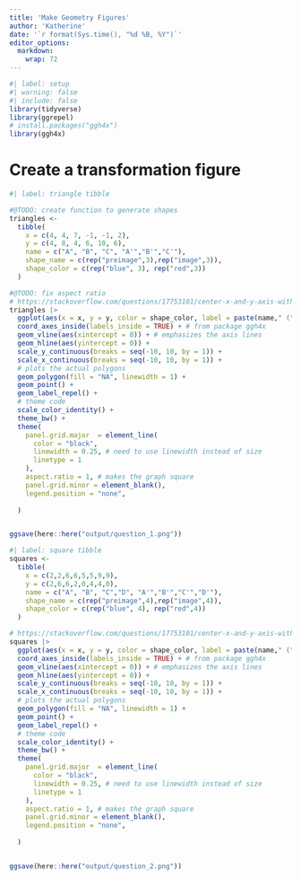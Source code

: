 ```yaml
---
title: 'Make Geometry Figures'
author: 'Katherine'
date: '`r format(Sys.time(), "%d %B, %Y")`'
editor_options: 
  markdown: 
    wrap: 72
---
```


```r
#| label: setup
#| warning: false
#| include: false
library(tidyverse)
library(ggrepel)
# install.packages("ggh4x")
library(ggh4x)
```

# Create a transformation figure
```r
#| label: triangle tibble

#@TODO: create function to generate shapes
triangles <-
  tibble(
    x = c(4, 4, 7, -1, -1, 2),
    y = c(4, 8, 4, 6, 10, 6),
    name = c("A", "B", "C", "A'","B'","C'"),
    shape_name = c(rep("preimage",3),rep("image",3)),
    shape_color = c(rep("blue", 3), rep("red",3))
  )

#@TODO: fix aspect ratio
# https://stackoverflow.com/questions/17753101/center-x-and-y-axis-with-ggplot2 
triangles |>
  ggplot(aes(x = x, y = y, color = shape_color, label = paste(name," (",x,",",y,")", sep = ""))) +
  coord_axes_inside(labels_inside = TRUE) + # from package ggh4x
  geom_vline(aes(xintercept = 0)) + # emphasizes the axis lines
  geom_hline(aes(yintercept = 0)) +
  scale_y_continuous(breaks = seq(-10, 10, by = 1)) +
  scale_x_continuous(breaks = seq(-10, 10, by = 1)) +
  # plots the actual polygons
  geom_polygon(fill = "NA", linewidth = 1) +
  geom_point() +
  geom_label_repel() +
  # theme code
  scale_color_identity() +
  theme_bw() +
  theme(
    panel.grid.major  = element_line(
      color = "black",
      linewidth = 0.25, # need to use linewidth instead of size
      linetype = 1
    ),
    aspect.ratio = 1, # makes the graph square
    panel.grid.minor = element_blank(),
    legend.position = "none",
    
  )


ggsave(here::here("output/question_1.png"))


```
```r
#| label: square tibble
squares <-
  tibble(
    x = c(2,2,6,6,5,5,9,9),
    y = c(2,6,6,2,0,4,4,0),
    name = c("A", "B", "C","D", "A'","B'","C'","D'"),
    shape_name = c(rep("preimage",4),rep("image",4)),
    shape_color = c(rep("blue", 4), rep("red",4))
  )

# https://stackoverflow.com/questions/17753101/center-x-and-y-axis-with-ggplot2 
squares |>
  ggplot(aes(x = x, y = y, color = shape_color, label = paste(name," (",x,",",y,")", sep = ""))) +
  coord_axes_inside(labels_inside = TRUE) + # from package ggh4x
  geom_vline(aes(xintercept = 0)) + # emphasizes the axis lines
  geom_hline(aes(yintercept = 0)) +
  scale_y_continuous(breaks = seq(-10, 10, by = 1)) +
  scale_x_continuous(breaks = seq(-10, 10, by = 1)) +
  # plots the actual polygons
  geom_polygon(fill = "NA", linewidth = 1) +
  geom_point() +
  geom_label_repel() +
  # theme code
  scale_color_identity() +
  theme_bw() +
  theme(
    panel.grid.major  = element_line(
      color = "black",
      linewidth = 0.25, # need to use linewidth instead of size
      linetype = 1
    ),
    aspect.ratio = 1, # makes the graph square
    panel.grid.minor = element_blank(),
    legend.position = "none",
    
  )


ggsave(here::here("output/question_2.png"))
```


